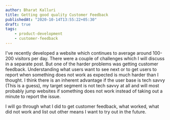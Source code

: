 ```yaml
---
author: Bharat Kalluri
title: Getting good quality Customer Feedback
publishedAt: "2020-10-14T13:55:22+05:30"
draft: true
tags:
    - product-development
    - customer-feedback
---
```


I've recently developed a website which continues to average around 100-200 visitors per day. There were a couple of challenges which I will discuss
in a separate post. But one of the harder problems was getting customer feedback. Understanding what users want to see next or to get users to report
when something does not work as expected is much harder than I thought. I think there is an inherent advantage if the user base is tech savvy (This is a guess),
my target segment is not tech savvy at all and will most probably jump websites if something does not work instead of taking out a minute to report the issue.

I will go through what I did to get customer feedback, what worked, what did not work and list out other means I want to try out in the future.
